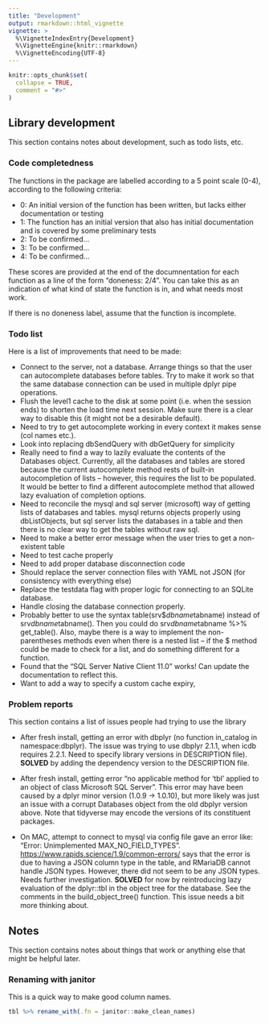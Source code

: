 ```yaml
---
title: "Development"
output: rmarkdown::html_vignette
vignette: >
  %\VignetteIndexEntry{Development}
  %\VignetteEngine{knitr::rmarkdown}
  %\VignetteEncoding{UTF-8}
---
```


```r
knitr::opts_chunk$set(
  collapse = TRUE,
  comment = "#>"
)
```

## Library development 

This section contains notes about development, such as todo lists, etc.

### Code completedness

The functions in the package are labelled according to a 5 point scale (0-4),
according to the following criteria:

- 0: An initial version of the function has been written, but lacks either 
documentation or testing
- 1: The function has an initial version that also has initial documentation 
and is covered by some preliminary tests
- 2: To be confirmed...
- 3: To be confirmed...
- 4: To be confirmed...

These scores are provided at the end of the documnentation for each function
as a line of the form "doneness: 2/4". You can take this as an indication of what
kind of state the function is in, and what needs most work.

If there is no doneness label, assume that the function is incomplete.

### Todo list

Here is a list of improvements that need to be made:

- Connect to the server, not a database. Arrange things so that the user can autocomplete databases before tables. Try to make it work so that the same database connection can be used in multiple dplyr pipe operations.
- Flush the level1 cache to the disk at some point (i.e. when the session ends) to shorten the load time next session. Make sure there is a clear way to disable this (it might not be a desirable default).
- Need to try to get autocomplete working in every context it makes sense (col names etc.).
- Look into replacing dbSendQuery with dbGetQuery for simplicity 
- Really need to find a way to lazily evaluate the contents of the Databases object. Currently, all the databases and tables are stored because the current autocomplete method rests of built-in autocompletion of lists -- however, this requires the list to be populated. It would be better to find a different autocomplete method that allowed lazy evaluation of completion options.
- Need to reconcile the mysql and sql server (microsoft) way of getting lists of databases and tables. mysql returns objects properly using dbListObjects, but sql server lists the databases in a table and then there is no clear way to get the tables without raw sql.
- Need to make a better error message when the user tries to get a non-existent table
- Need to test cache properly
- Need to add proper database disconnection code
- Should replace the server connection files with YAML not JSON (for consistency with everything else)
- Replace the testdata flag with proper logic for connecting to an SQLite database.
- Handle closing the database connection properly.
- Probably better to use the syntax table(srv$$dbname$tabname) instead of srv$dbname$tabname(). Then you could do srv$dbname$tabname %>% get_table(). Also, maybe there is a way to implement the non-parentheses methods even when there is a nested list -- if the \$ method could be made to check for a list, and do something different for a function.
- Found that the "SQL Server Native Client 11.0" works! Can update the documentation to reflect this.
- Want to add a way to specify a custom cache expiry, 

### Problem reports

This section contains a list of issues people had trying to use the library

- After fresh install, getting an error with dbplyr (no function in_catalog in namespace:dbplyr). The issue was trying to use dbplyr 2.1.1, when icdb requires 2.2.1. Need to specify library versions in DESCRIPTION file). **SOLVED** by adding the dependency version to the DESCRIPTION file.

- After fresh install, getting error "no applicable method for 'tbl' applied to an object of class Microsoft SQL Server". This error may have been caused by a dplyr minor version (1.0.9 -> 1.0.10), but more likely was just an issue with a corrupt Databases object from the old dbplyr version above. Note that tidyverse may encode the versions of its constituent packages.

- On MAC, attempt to connect to mysql via config file gave an error like: "Error: Unimplemented MAX\_NO\_FIELD\_TYPES". [https://www.rapids.science/1.9/common-errors/](This page) says that the error is due to having a JSON column type in the table, and RMariaDB cannot handle JSON types. However, there did not seem to be any JSON types. Needs further investigation. **SOLVED** for now by reintroducing lazy evaluation of the dplyr::tbl in the object tree for the database. See the comments in the build\_object\_tree() function. This issue needs a bit more thinking about.

## Notes

This section contains notes about things that work or anything else that might be helpful later.

### Renaming with janitor

This is a quick way to make good column names.

```r
tbl %>% rename_with(.fn = janitor::make_clean_names)
```
